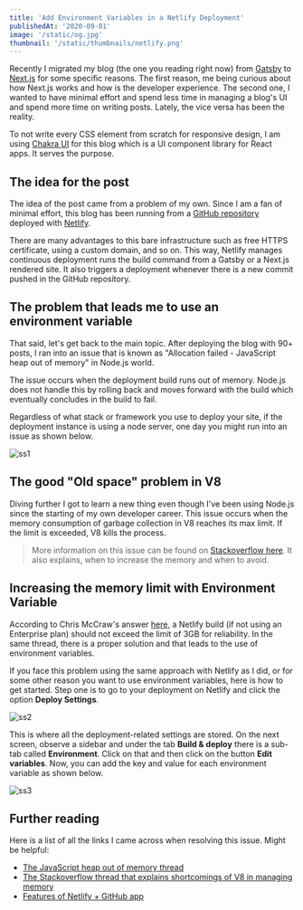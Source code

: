 ```yaml
---
title: 'Add Environment Variables in a Netlify Deployment'
publishedAt: '2020-09-01'
image: '/static/og.jpg'
thumbnail: '/static/thumbnails/netlify.png'
---
```


Recently I migrated my blog (the one you reading right now) from [Gatsby](https://www.gatsbyjs.com/) to [Next.js](https://nextjs.org/) for some specific reasons. The first reason, me being curious about how Next.js works and how is the developer experience. The second one, I wanted to have minimal effort and spend less time in managing a blog's UI and spend more time on writing posts. Lately, the vice versa has been the reality.

To not write every CSS element from scratch for responsive design, I am using [Chakra UI](https://blog.logrocket.com/how-to-create-forms-with-chakra-ui-in-react-apps/) for this blog which is a UI component library for React apps. It serves the purpose.

## The idea for the post

The idea of the post came from a problem of my own. Since I am a fan of minimal effort, this blog has been running from a [GitHub repository](https://github.com/amandeepmittal/amanhimself.dev) deployed with [Netlify](https://www.netlify.com/).

There are many advantages to this bare infrastructure such as free HTTPS certificate, using a custom domain, and so on. This way, Netlify manages continuous deployment runs the build command from a Gatsby or a Next.js rendered site. It also triggers a deployment whenever there is a new commit pushed in the GitHub repository.

## The problem that leads me to use an environment variable

That said, let's get back to the main topic. After deploying the blog with 90+ posts, I ran into an issue that is known as "Allocation failed - JavaScript heap out of memory" in Node.js world.

The issue occurs when the deployment build runs out of memory. Node.js does not handle this by rolling back and moves forward with the build which eventually concludes in the build to fail.

Regardless of what stack or framework you use to deploy your site, if the deployment instance is using a node server, one day you might run into an issue as shown below.

![ss1](https://i.imgur.com/heymZ2D.png)

## The good "Old space" problem in V8

Diving further I got to learn a new thing even though I've been using Node.js since the starting of my own developer career. This issue occurs when the memory consumption of garbage collection in V8 reaches its max limit. If the limit is exceeded, V8 kills the process.

> More information on this issue can be found on [Stackoverflow here](https://stackoverflow.com/questions/48387040/nodejs-recommended-max-old-space-size/48392705). It also explains, when to increase the memory and when to avoid.

## Increasing the memory limit with Environment Variable

According to Chris McCraw's answer [here](https://community.netlify.com/t/fatal-error-call-and-retry-last-allocation-failed-javascript-heap-out-of-memory/1840/4), a Netlify build (if not using an Enterprise plan) should not exceed the limit of 3GB for reliability. In the same thread, there is a proper solution and that leads to the use of environment variables.

If you face this problem using the same approach with Netlify as I did, or for some other reason you want to use environment variables, here is how to get started. Step one is to go to your deployment on Netlify and click the option **Deploy Settings**.

![ss2](https://i.imgur.com/qjEP2pR.png)

This is where all the deployment-related settings are stored. On the next screen, observe a sidebar and under the tab **Build & deploy** there is a sub-tab called **Environment**. Click on that and then click on the button **Edit variables**. Now, you can add the key and value for each environment variable as shown below.

![ss3](https://i.imgur.com/5NKWri1.png)

## Further reading

Here is a list of all the links I came across when resolving this issue. Might be helpful:

- [The JavaScript heap out of memory thread](https://community.netlify.com/t/fatal-error-call-and-retry-last-allocation-failed-javascript-heap-out-of-memory/1840/4)
- [The Stackoverflow thread that explains shortcomings of V8 in managing memory](https://stackoverflow.com/questions/48387040/nodejs-recommended-max-old-space-size/48392705)
- [Features of Netlify + GitHub app](https://github.com/apps/netlify)
